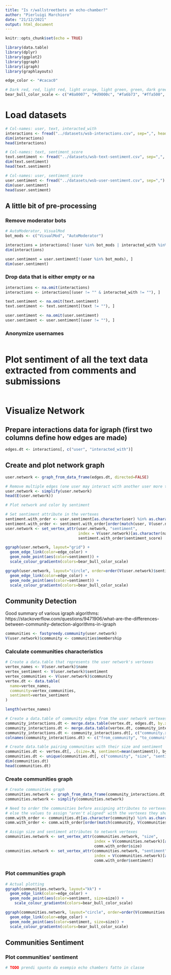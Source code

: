 ```yaml
---
title: "Is r/wallstreetbets an echo-chamber?"
author: "Pierluigi Marchioro"
date: "21/12/2021"
output: html_document
---
```


```r
knitr::opts_chunk$set(echo = TRUE)

library(data.table)
library(dplyr)
library(ggplot2)
library(ggraph)
library(igraph)
library(graphlayouts)
```


```r
edge_color <- "#cacac0"

# Dark red, red, light red, light orange, light green, green, dark green
bear_bull_color_scale <- c("#8a0007", "#d9000c", "#fa6b73", "#ffa500", "#add6a7", "#6db064", "#127a04")
```



# Load datasets

```r
# Col-names: user, text, interacted_with
interactions <- fread("../datasets/wsb-interactions.csv", sep=",", header=TRUE)
dim(interactions)
head(interactions)
```

```r
# Col-names: text, sentiment_score
text.sentiment <- fread("../datasets/wsb-text-sentiment.csv", sep=",", header=TRUE)
dim(text.sentiment)
head(text.sentiment)
```

```r
# Col-names: user, sentiment_score
user.sentiment <- fread("../datasets/wsb-user-sentiment.csv", sep=",")
dim(user.sentiment)
head(user.sentiment)
```

## A little bit of pre-processing

### Remove moderator bots

```r
# AutoModerator, VisualMod
bot_mods <- c("VisualMod", "AutoModerator")

interactions = interactions[!(user %in% bot_mods | interacted_with %in% bot_mods), ]
dim(interactions)

user.sentiment = user.sentiment[!(user %in% bot_mods), ]
dim(user.sentiment)
```

### Drop data that is either empty or na

```r
interactions <- na.omit(interactions)
interactions <- interactions[(user != "" & interacted_with != ""), ]

text.sentiment <- na.omit(text.sentiment)
text.sentiment <- text.sentiment[(text != ""), ]

user.sentiment <- na.omit(user.sentiment)
user.sentiment <- user.sentiment[(user != ""), ]
```


### Anonymize usernames

```r

```


# Plot sentiment of all the text data extracted from comments and submissions

```r

```



# Visualize Network

## Prepare interactions data for igraph (first two columns define how edges are made)

```r
edges.dt <- interactions[, c("user", "interacted_with")]
```

## Create and plot network graph

```r
user.network <- graph_from_data_frame(edges.dt, directed=FALSE)

# Remove multiple edges (one user may interact with another user more than once)
user.network <- simplify(user.network)
head(E(user.network))
```

```r
# Plot network and color by sentiment

# Set sentiment attribute in the vertexes
sentiment.with_order <- user.sentiment[as.character(user) %in% as.character(V(user.network)$name)]
sentiment.with_order <- sentiment.with_order[order(match(user, V(user.network)$name))]
user.network <- set_vertex_attr(user.network, "sentiment", 
                                index = V(user.network)[as.character(name) %in% as.character(sentiment.with_order$user)], 
                                sentiment.with_order$sentiment_score)

ggraph(user.network, layout="grid") + 
  geom_edge_link(color=edge_color) +
  geom_node_point(aes(color=sentiment)) +
  scale_colour_gradientn(colors=bear_bull_color_scale)

ggraph(user.network, layout="circle", order=order(V(user.network)$sentiment)) + 
  geom_edge_link(color=edge_color) +
  geom_node_point(aes(color=sentiment)) +
  scale_colour_gradientn(colors=bear_bull_color_scale)
```


## Community Detection

Good summary of various igraph algorithms:
https://stackoverflow.com/questions/9471906/what-are-the-differences-between-community-detection-algorithms-in-igraph

```r
communities <- fastgreedy.community(user.network)
V(user.network)$community <- communities$membership
```

### Calculate communities characteristics

```r
# Create a data.table that represents the user network's vertexes
vertex_names <- V(user.network)$name
vertex_sentiment <- V(user.network)$sentiment
vertex_communities <- V(user.network)$community
vertex.dt <- data.table(
  name=vertex_names,
  community=vertex_communities,
  sentiment=vertex_sentiment
)

length(vertex_names)

# Create a data.table of community edges from the user network vertexes
community_interactions.dt <- merge.data.table(vertex.dt, edges.dt, by.x=c("name"), by.y="user")
community_interactions.dt <- merge.data.table(vertex.dt, community_interactions.dt, by.x=c("name"), by.y="interacted_with")
community_interactions.dt <- community_interactions.dt[, c("community.x", "community.y")]
colnames(community_interactions.dt) <- c("from_community", "to_community")

# Create data.table pairing communities with their size and sentiment
communities.dt <- vertex.dt[, .(size=.N, sentiment=mean(sentiment)), by=c("community")]
communities.dt <- unique(communities.dt[, c("community", "size", "sentiment")])
dim(communities.dt)
head(communities.dt)
```

### Create communities graph

```r
# Create communities graph
communities.network <- graph_from_data_frame(community_interactions.dt, directed=FALSE)
communities.network <- simplify(communities.network)

# Need to order the communities before assigning attributes to vertexes,
# else the values to assign "aren't aligned" with the vertexes they should go to
comm.with_order <- communities.dt[as.character(community) %in% as.character(V(communities.network)$name)]
comm.with_order <- comm.with_order[order(match(community, V(communities.network)$name))]

# Assign size and sentiment attributes to network vertexes
communities.network <- set_vertex_attr(communities.network, "size", 
                                       index = V(communities.network)[as.character(name) %in% as.character(comm.with_order$community)], 
                                       comm.with_order$size)
communities.network <- set_vertex_attr(communities.network, "sentiment", 
                                       index = V(communities.network)[as.character(name) %in% as.character(comm.with_order$community)], 
                                       comm.with_order$sentiment)
```

### Plot communities graph

```r
# Actual plotting
ggraph(communities.network, layout="kk") + 
  geom_edge_link(color=edge_color) +
  geom_node_point(aes(color=sentiment, size=size)) +
    scale_colour_gradientn(colors=bear_bull_color_scale)

ggraph(communities.network, layout="circle", order=order(V(communities.network)$sentiment)) + 
  geom_edge_link(color=edge_color) +
  geom_node_point(aes(color=sentiment, size=size)) +
  scale_colour_gradientn(colors=bear_bull_color_scale)
```
## Communities Sentiment

### Plot communities' sentiment

```r
# TODO prendi spunto da esempio echo chambers fatto in classe
```

